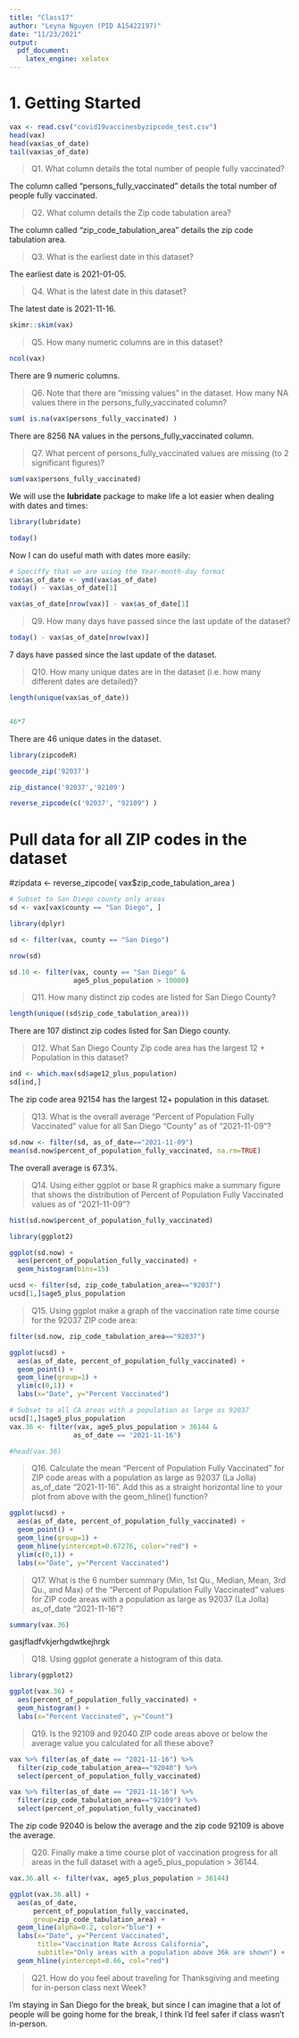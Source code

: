 ```yaml
---
title: "Class17"
author: "Leyna Nguyen (PID A15422197)"
date: "11/23/2021"
output: 
  pdf_document:
    latex_engine: xelatex
---
```


# 1. Getting Started

```r
vax <- read.csv("covid19vaccinesbyzipcode_test.csv")
head(vax)
head(vax$as_of_date)
tail(vax$as_of_date)
```

> Q1. What column details the total number of people fully vaccinated?

The column called "persons_fully_vaccinated" details the total number of people fully vaccinated. 

> Q2. What column details the Zip code tabulation area?

The column called "zip_code_tabulation_area" details the zip code tabulation area. 

> Q3. What is the earliest date in this dataset?

The earliest date is 2021-01-05. 

> Q4. What is the latest date in this dataset?

The latest date is 2021-11-16.

```r
skimr::skim(vax)
```

> Q5. How many numeric columns are in this dataset?

```r
ncol(vax)
```
There are 9 numeric columns. 

> Q6. Note that there are “missing values” in the dataset. How many NA values there in the persons_fully_vaccinated column?

```r
sum( is.na(vax$persons_fully_vaccinated) )
```
There are 8256 NA values in the persons_fully_vaccinated column.

> Q7. What percent of persons_fully_vaccinated values are missing (to 2 significant figures)? 

```r
sum(vax$persons_fully_vaccinated)
```

We will use the **lubridate** package to make life a lot easier when dealing with dates and times: 

```r
library(lubridate)
```

```r
today()
```
Now I can do useful math with dates more easily:
```r
# Speciffy that we are using the Year-month-day format
vax$as_of_date <- ymd(vax$as_of_date)
today() - vax$as_of_date[1]
```

```r
vax$as_of_date[nrow(vax)] - vax$as_of_date[1]
```

> Q9. How many days have passed since the last update of the dataset?

```r
today() - vax$as_of_date[nrow(vax)]
```
7 days have passed since the last update of the dataset.

> Q10. How many unique dates are in the dataset (i.e. how many different dates are detailed)?

```r
length(unique(vax$as_of_date))


46*7
```
There are 46 unique dates in the dataset.

```r
library(zipcodeR)
```

```r
geocode_zip('92037')
```

```r
zip_distance('92037','92109')
```

```r
reverse_zipcode(c('92037', "92109") )
```

# Pull data for all ZIP codes in the dataset
#zipdata <- reverse_zipcode( vax$zip_code_tabulation_area )

```r
# Subset to San Diego county only areas
sd <- vax[vax$county == "San Diego", ]
```

```r
library(dplyr)

sd <- filter(vax, county == "San Diego")

nrow(sd)
```

```r
sd.10 <- filter(vax, county == "San Diego" &
                age5_plus_population > 10000)
```

> Q11. How many distinct zip codes are listed for San Diego County?

```r
length(unique((sd$zip_code_tabulation_area)))

```
There are 107 distinct zip codes listed for San Diego county. 

> Q12. What San Diego County Zip code area has the largest 12 + Population in this dataset?

```r
ind <- which.max(sd$age12_plus_population)
sd[ind,]
```
The zip code area 92154 has the largest 12+ population in this dataset.

> Q13. What is the overall average “Percent of Population Fully Vaccinated” value for all San Diego “County” as of “2021-11-09”?

```r
sd.now <- filter(sd, as_of_date=="2021-11-09")
mean(sd.now$percent_of_population_fully_vaccinated, na.rm=TRUE)
```
The overall average is 67.3%. 

> Q14. Using either ggplot or base R graphics make a summary figure that shows the distribution of Percent of Population Fully Vaccinated values as of “2021-11-09”?

```r
hist(sd.now$percent_of_population_fully_vaccinated)
```
```r
library(ggplot2)

ggplot(sd.now) +
  aes(percent_of_population_fully_vaccinated) +
  geom_histogram(bins=15)

```

```r
ucsd <- filter(sd, zip_code_tabulation_area=="92037")
ucsd[1,]$age5_plus_population
```

> Q15. Using ggplot make a graph of the vaccination rate time course for the 92037 ZIP code area:

```r
filter(sd.now, zip_code_tabulation_area=="92037")

ggplot(ucsd) +
  aes(as_of_date, percent_of_population_fully_vaccinated) +
  geom_point() +
  geom_line(group=1) +
  ylim(c(0,1)) +
  labs(x="Date", y="Percent Vaccinated")
```

```r
# Subset to all CA areas with a population as large as 92037
ucsd[1,]$age5_plus_population
vax.36 <- filter(vax, age5_plus_population > 36144 &
                as_of_date == "2021-11-16")

#head(vax.36)
```

> Q16. Calculate the mean “Percent of Population Fully Vaccinated” for ZIP code areas with a population as large as 92037 (La Jolla) as_of_date “2021-11-16”. Add this as a straight horizontal line to your plot from above with the geom_hline() function?

```r
ggplot(ucsd) +
  aes(as_of_date, percent_of_population_fully_vaccinated) +
  geom_point() +
  geom_line(group=1) +
  geom_hline(yintercept=0.67276, color="red") +
  ylim(c(0,1)) +
  labs(x="Date", y="Percent Vaccinated")
```

> Q17. What is the 6 number summary (Min, 1st Qu., Median, Mean, 3rd Qu., and Max) of the “Percent of Population Fully Vaccinated” values for ZIP code areas with a population as large as 92037 (La Jolla) as_of_date “2021-11-16”?

```r
summary(vax.36)
```
gasjfladfvkjerhgdwtkejhrgk

> Q18. Using ggplot generate a histogram of this data.

```r
library(ggplot2)

ggplot(vax.36) +
  aes(percent_of_population_fully_vaccinated) +
  geom_histogram() +
  labs(x="Percent Vaccinated", y="Count")
```

> Q19. Is the 92109 and 92040 ZIP code areas above or below the average value you calculated for all these above?

```r
vax %>% filter(as_of_date == "2021-11-16") %>%  
  filter(zip_code_tabulation_area=="92040") %>%
  select(percent_of_population_fully_vaccinated)

vax %>% filter(as_of_date == "2021-11-16") %>%  
  filter(zip_code_tabulation_area=="92109") %>%
  select(percent_of_population_fully_vaccinated)
```
The zip code 92040 is below the average and the zip code 92109 is above the average.

> Q20. Finally make a time course plot of vaccination progress for all areas in the full dataset with a age5_plus_population > 36144.

```r
vax.36.all <- filter(vax, age5_plus_population > 36144)

ggplot(vax.36.all) +
  aes(as_of_date,
      percent_of_population_fully_vaccinated, 
      group=zip_code_tabulation_area) +
  geom_line(alpha=0.2, color="blue") +
  labs(x="Date", y="Percent Vaccinated",
       title="Vaccination Rate Across California",
       subtitle="Only areas with a population above 36k are shown") +
  geom_hline(yintercept=0.66, col="red")
```

> Q21. How do you feel about traveling for Thanksgiving and meeting for in-person class next Week?

I'm staying in San Diego for the break, but since I can imagine that a lot of people will be going home for the break, I think I'd feel safer if class wasn't in-person. 










